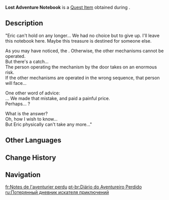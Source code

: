 {{Book Infobox
|image       = Book Thick Notebook.png
|type        = Quest Items
|quality     = 0
|region_lore = Mondstadt
|region_location = Mondstadt
|description = A set of adventurer's notes that you picked in the ruins. It seems to contain a clue to unlocking these mechanisms.
|source1     = Obtained from [[Expansive Eya]]
}}
'''Lost Adventure Notebook''' is a [[Quest Item]] obtained during {{Quest|Expansive Eya}}.

==Description==
"Eric can't hold on any longer... We had no choice but to give up. I'll leave this notebook here. Maybe this treasure is destined for someone else.

As you may have noticed, the {{Color|help|mechanism installed by the door needs someone operating it constantly}}. Otherwise, the other mechanisms cannot be operated.
<br>But there's a catch...
<br>The person operating the mechanism by the door takes on an enormous risk.
<br>If the other mechanisms are operated in the wrong sequence, that person will face...

One other word of advice:
<br>{{Color|help|The number or torches does not indicate the sequence of operation}}... We made that mistake, and paid a painful price.
<br>Perhaps... {{Color|help|the order has something to do with the position of the torches on the ground}}?

What is the answer?
<br>Oh, how I wish to know...
<br>But Eric physically can't take any more..."

==Other Languages==
{{Other Languages
|en      = Lost Adventure Notebook
|zhs     = 遗落的冒险家笔记
|zhs_rm  = Yíluò de Màoxiǎnjiā Bǐjì
|zht     = 遺落的冒險家筆記
|zht_rm  = Yíluò de Màoxiǎnjiā Bǐjì
|zh_tl   = Lost Adventurer Notes
|ja      = 失われた冒険者のノート
|ja_rm   = Ushinawareta Boukensha no Nooto
|ja_tl   = Lost Notes of an Adventurer
|ko      = 분실된 모험가의 노트
|ko_rm   = Bunsildoen Moheomga-ui Noteu
|ko_tl   = Lost Adventurer's Note
|es      = Diario de aventurero extraviado
|es_tl   = Lost Adventurer's Journal
|fr      = Notes de l'aventurier perdu
|fr_tl   = Lost Adventurer's Notes
|ru      = Потерянный дневник искателя приключений
|ru_tl   = Lost Adventurer's Journal
|th      = บันทึกการผจญภัยที่สาบสูญ
|th_rm   = 
|th_tl   = Lost Adventure Records
|vi      = Bút Ký Thất Lạc
|vi_tl   = 
|de      = Verlorene Abenteueraufzeichnungen
|de_tl   = Lost Adventure Records
|id      = Catatan Petualang yang Tertinggal
|id_tl   = Adventurer's Notebook that Left Behind
|pt      = Diário de Aventureiro Perdido
|pt_tl   = 
|tr      = Kayıp Maceracının Notları
|tr_tl   = Lost Adventurer Notes
|it      = Taccuino dell'avventura perduta
|it_tl   = Lost Adventure Notebook
}}

==Change History==
{{Change History|1.4}}

==Navigation==
{{Book Navbox|Mondstadt}}

[[fr:Notes de l'aventurier perdu]]
[[pt-br:Diário do Aventureiro Perdido]]
[[ru:Потерянный дневник искателя приключений]]